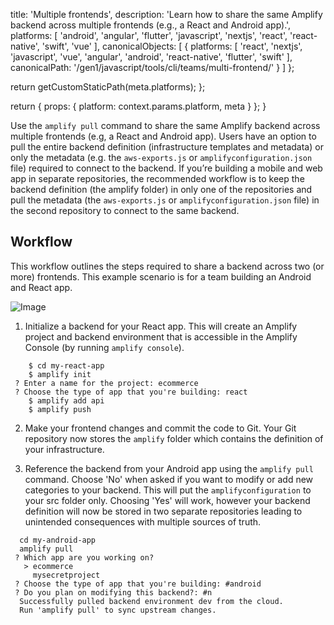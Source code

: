                   
  title: 'Multiple frontends',
  description: 'Learn how to share the same Amplify backend across multiple frontends (e.g., a React and Android app).',
  platforms: [
    'android',
    'angular',
    'flutter',
    'javascript',
    'nextjs',
    'react',
    'react-native',
    'swift',
    'vue'
  ],
  canonicalObjects: [
    {
      platforms: [
        'react',
        'nextjs',
        'javascript',
        'vue',
        'angular',
        'android',
        'react-native',
        'flutter',
        'swift'
      ],
      canonicalPath: '/gen1/javascript/tools/cli/teams/multi-frontend/'
    }
  ]
};

  return getCustomStaticPath(meta.platforms);
};

  return {
    props: {
      platform: context.params.platform,
      meta
    }
  };
}
          

Use the `amplify pull` command to share the same Amplify backend across multiple frontends (e.g, a React and Android app). Users have an option to pull the entire backend definition (infrastructure templates and metadata) or only the metadata (e.g. the `aws-exports.js` or `amplifyconfiguration.json` file) required to connect to the backend. If you’re building a mobile and web app in separate repositories, the recommended workflow is to keep the backend definition (the amplify folder) in only one of the repositories and pull the metadata (the `aws-exports.js` or `amplifyconfiguration.json` file) in the second repository to connect to the same backend.

## Workflow

This workflow outlines the steps required to share a backend across two (or more) frontends. This example scenario is for a team building an Android and React app.

![Image](/images/multiple-frontends.png)

1. Initialize a backend for your React app. This will create an Amplify project and backend environment that is accessible in the Amplify Console (by running `amplify console`).

 ```console
     $ cd my-react-app
     $ amplify init
  ? Enter a name for the project: ecommerce
  ? Choose the type of app that you're building: react
     $ amplify add api
     $ amplify push
 ```

2. Make your frontend changes and commit the code to Git. Your Git repository now stores the `amplify` folder which contains the definition of your infrastructure.

3. Reference the backend from your Android app using the `amplify pull` command. Choose 'No' when asked if you want to modify or add new categories to your backend. This will put the `amplifyconfiguration` to your src folder only. Choosing 'Yes' will work, however your backend definition will now be stored in two separate repositories leading to unintended consequences with multiple sources of truth.

 ```console
   cd my-android-app
   amplify pull
  ? Which app are you working on?
    > ecommerce
      mysecretproject
  ? Choose the type of app that you're building: #android
  ? Do you plan on modifying this backend?: #n
   Successfully pulled backend environment dev from the cloud.
   Run 'amplify pull' to sync upstream changes.
 ```
